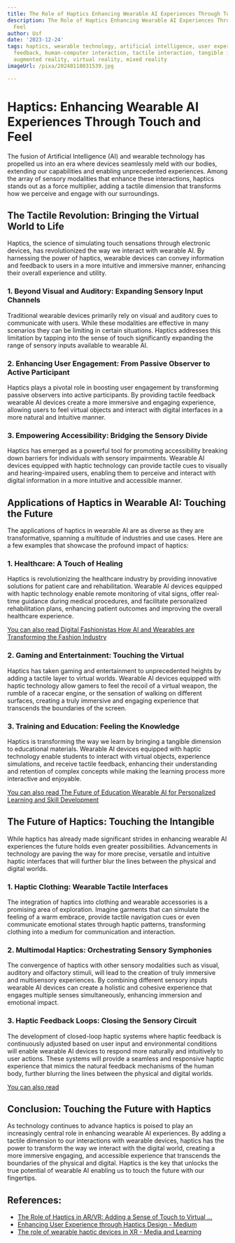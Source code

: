 ```yaml
---
title: The Role of Haptics Enhancing Wearable AI Experiences Through Touch and Feel
description: The Role of Haptics Enhancing Wearable AI Experiences Through Touch and
  Feel
author: Usf
date: '2023-12-24'
tags: haptics, wearable technology, artificial intelligence, user experience, sensory
  feedback, human-computer interaction, tactile interaction, tangible interaction,
  augmented reality, virtual reality, mixed reality
imageUrl: /pixa/20240118031539.jpg

---
```

# Haptics: Enhancing Wearable  AI  Experiences Through Touch and Feel

The fusion of Artificial Intelligence (AI) and wearable technology has propelled us into an era where devices seamlessly meld with our bodies, extending our capabilities and enabling  unprecedented  experiences.  Among the array  of sensory modalities that enhance these interactions, haptics stands out as a force multiplier, adding  a tactile  dimension that transforms how we perceive and engage with our surroundings.

## The Tactile Revolution: Bringing the Virtual World to Life

Haptics, the science of simulating touch sensations  through electronic devices, has revolutionized the way  we  interact with wearable AI. By harnessing the power of haptics, wearable  devices can convey information and feedback  to users in a more intuitive and immersive manner, enhancing their overall experience and utility.

###  1. Beyond Visual and Auditory: Expanding Sensory Input Channels

Traditional wearable devices primarily rely on visual and auditory cues to communicate with users. While these modalities are effective in many scenarios they  can be limiting in  certain situations. Haptics  addresses this limitation by tapping into the sense  of touch significantly expanding the range of sensory inputs available to wearable AI.

### 2.  Enhancing User Engagement: From Passive Observer to Active Participant

Haptics plays a pivotal role in boosting user  engagement  by transforming passive observers into active participants. By providing tactile feedback wearable AI devices create a more immersive and engaging experience, allowing users to feel virtual objects and interact with digital interfaces  in a more natural and intuitive manner.

### 3.  Empowering Accessibility: Bridging the Sensory Divide

Haptics has emerged as a powerful tool for promoting accessibility breaking down barriers for individuals with sensory impairments. Wearable AI devices equipped with haptic technology can provide tactile cues to visually and hearing-impaired users, enabling them to perceive and  interact with digital information in a more intuitive and accessible  manner.

## Applications of Haptics in Wearable  AI: Touching the Future

The  applications of haptics in wearable AI are as diverse  as they are transformative, spanning  a multitude of industries and use cases. Here are a few  examples that showcase the profound impact of haptics:

### 1. Healthcare: A Touch of Healing

Haptics is revolutionizing the healthcare industry by providing innovative solutions for patient  care and rehabilitation. Wearable AI devices  equipped with haptic technology enable remote monitoring of vital signs, offer  real-time guidance during medical procedures, and facilitate  personalized rehabilitation plans, enhancing patient  outcomes and improving the overall healthcare experience.

[You can also  read Digital  Fashionistas How  AI and Wearables are Transforming the  Fashion Industry](Digital%20Fashionistas%20How%20AI%20and%20Wearables%20are%20Transforming%20the%20Fashion%20Industry)


### 2. Gaming and Entertainment:  Touching the Virtual

Haptics  has taken gaming  and entertainment to  unprecedented heights by adding a tactile layer to virtual worlds. Wearable AI devices equipped with haptic technology allow gamers to feel the recoil  of a virtual weapon, the rumble of a racecar engine, or  the sensation of walking on different surfaces, creating a truly immersive and engaging experience that  transcends the boundaries of the screen.

### 3. Training and Education: Feeling the Knowledge

Haptics is transforming the way we learn by bringing a tangible dimension  to educational materials. Wearable AI devices equipped  with haptic  technology enable students to interact with virtual  objects, experience simulations,  and receive tactile  feedback, enhancing their understanding and retention of complex concepts while making the learning process  more interactive and enjoyable.

[You can also read The Future of Education Wearable AI for Personalized Learning and Skill Development](The%20Future%20of%20Education%20Wearable%20AI%20for%20Personalized%20Learning%20and%20Skill%20Development)


## The Future of Haptics:  Touching the Intangible

While haptics has already made significant strides in enhancing wearable AI experiences the future holds even greater possibilities. Advancements in technology  are paving the way for more precise, versatile and intuitive haptic interfaces  that will further blur the lines between the  physical and digital worlds.

### 1. Haptic  Clothing:  Wearable Tactile Interfaces

The integration of haptics into clothing  and wearable accessories  is a promising area of exploration. Imagine  garments that can simulate  the feeling of a warm embrace, provide tactile navigation cues or even  communicate emotional states through  haptic  patterns, transforming clothing into a  medium for communication and interaction.

### 2. Multimodal Haptics: Orchestrating Sensory Symphonies

The convergence of haptics with  other sensory modalities such as visual, auditory and olfactory stimuli, will lead to the creation of truly immersive and multisensory experiences. By combining different sensory  inputs wearable  AI devices can create a holistic and cohesive experience that engages multiple senses simultaneously, enhancing immersion and emotional impact.

### 3. Haptic Feedback Loops: Closing the Sensory Circuit

The development of closed-loop haptic systems where haptic feedback is continuously adjusted based on user input and environmental  conditions will enable wearable AI devices to respond more naturally and intuitively  to  user actions.  These systems will  provide a seamless and responsive  haptic experience that mimics the natural feedback mechanisms of the human body, further blurring the lines between  the physical and digital worlds.

[You can also read ]()


## Conclusion: Touching the  Future with Haptics

As technology continues  to advance  haptics is poised to play  an increasingly central role in enhancing wearable AI experiences. By adding  a tactile dimension to our interactions with wearable devices, haptics has the  power  to transform the way we interact  with the digital world, creating a more immersive engaging, and accessible experience that transcends the boundaries of the physical and digital. Haptics  is the key that unlocks the true potential of wearable AI enabling us to touch the future with our fingertips.

## References:
- [The Role of Haptics in AR/VR: Adding a Sense of Touch to Virtual ...](https://www.technology-innovators.com/the-role-of-haptics-in-ar-vr-adding-a-sense-of-touch-to-virtual-experiences/)
- [Enhancing User Experience through Haptics Design - Medium](https://medium.com/@dotsod/enhancing-user-experience-through-haptics-design-16b6de18cc75)
- [The role of wearable haptic devices in XR - Media and Learning](https://media-and-learning.eu/type/featured-articles/the-role-of-wearable-haptic-devices-in-xr/)
